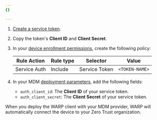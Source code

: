 ```yaml
---
{}

---
```


1. [Create a service token](/cloudflare-one/identity/service-tokens/#create-a-service-token).

2. Copy the token's **Client ID** and **Client Secret**.

3. In your [device enrollment permissions](/cloudflare-one/connections/connect-devices/warp/deployment/device-enrollment/#set-device-enrollment-permissions), create the following policy:

   | Rule Action  | Rule type | Selector      | Value          |
   | ------------ | --------- | ------------- | -------------- |
   | Service Auth | Include   | Service Token | `<TOKEN-NAME>` |

4. In your MDM [deployment parameters](/cloudflare-one/connections/connect-devices/warp/deployment/mdm-deployment/parameters/), add the following fields:
   * `auth_client_id`: The **Client ID** of your service token.
   * `auth_client_secret`: The **Client Secret** of your service token.

When you deploy the WARP client with your MDM provider, WARP will automatically connect the device to your Zero Trust organization.
